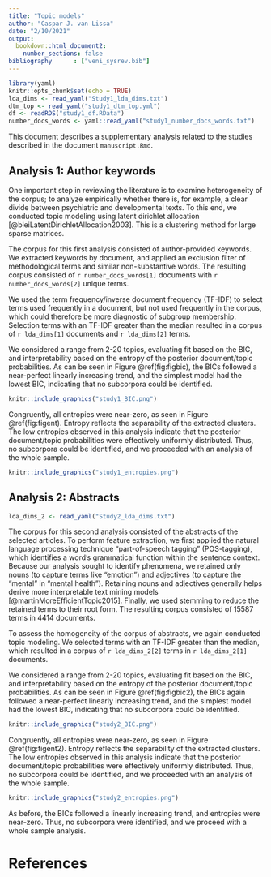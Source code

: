 ```yaml
---
title: "Topic models"
author: "Caspar J. van Lissa"
date: "2/10/2021"
output:
  bookdown::html_document2:
    number_sections: false
bibliography      : ["veni_sysrev.bib"]
---
```


```r
library(yaml)
knitr::opts_chunk$set(echo = TRUE)
lda_dims <- read_yaml("Study1_lda_dims.txt")
dtm_top <- read_yaml("study1_dtm_top.yml")
df <- readRDS("study1_df.RData")
number_docs_words <- yaml::read_yaml("study1_number_docs_words.txt")
```

This document describes a supplementary analysis related to the studies
described in the document `manuscript.Rmd`.

## Analysis 1: Author keywords

One important step in reviewing the literature is to examine heterogeneity of the corpus;
to analyze empirically whether there is, for example, a clear divide between psychiatric and developmental texts.
To this end, we conducted topic modeling using latent dirichlet allocation [@bleiLatentDirichletAllocation2003].
This is a clustering method for large sparse matrices.

The corpus for this first analysis consisted of author-provided keywords.
We extracted keywords by document, and applied an exclusion filter of methodological terms and similar non-substantive words.
The resulting corpus consisted of `r number_docs_words[1]` documents with `r number_docs_words[2]` unique terms.

We used the term frequency/inverse document frequency (TF-IDF) to select terms
used frequently in a document, but not used frequently in the corpus,
which could therefore be more diagnostic of subgroup membership.
Selection terms with an TF-IDF greater than the median resulted in a corpus of `r lda_dims[1]` documents and `r lda_dims[2]` terms.

We considered a range from 2-20 topics, evaluating fit based on the BIC, and interpretability based on the entropy of the posterior document/topic probabilities.
As can be seen in Figure \@ref(fig:figbic), the BICs followed a near-perfect linearly increasing trend, and the simplest model had the lowest BIC, indicating that no subcorpora could be identified.

```r
knitr::include_graphics("study1_BIC.png")
```
Congruently, all entropies were near-zero, as seen in Figure \@ref(fig:figent). 
Entropy reflects the separability of the extracted clusters.
The low entropies observed in this analysis indicate that the posterior document/topic probabilities were effectively uniformly distributed.
Thus, no subcorpora could be identified,
and we proceeded with an analysis of the whole sample.

```r
knitr::include_graphics("study1_entropies.png")
```

## Analysis 2: Abstracts

```r
lda_dims_2 <- read_yaml("Study2_lda_dims.txt")
```
The corpus for this second analysis consisted of the abstracts of the selected articles.
To perform feature extraction,
we first applied the natural language processing technique "part-of-speech tagging" (POS-tagging), which identifies a word's grammatical function within the sentence context.
Because our analysis sought to identify phenomena,
we retained only nouns (to capture terms like "emotion") and adjectives (to capture the "mental" in "mental health").
Retaining nouns and adjectives generally helps derive more interpretable text mining models [@martinMoreEfficientTopic2015].
Finally, we used stemming to reduce the retained terms to their root form.
The resulting corpus consisted of 15587 terms in 4414 documents.

To assess the homogeneity of the corpus of abstracts,
we again conducted topic modeling.
We selected terms with an TF-IDF greater than the median, which resulted in a corpus of `r lda_dims_2[2]` terms in `r lda_dims_2[1]` documents.

We considered a range from 2-20 topics, evaluating fit based on the BIC, and interpretability based on the entropy of the posterior document/topic probabilities.
As can be seen in Figure \@ref(fig:figbic2), the BICs again followed a near-perfect linearly increasing trend, and the simplest model had the lowest BIC, indicating that no subcorpora could be identified.

```r
knitr::include_graphics("study2_BIC.png")
```

Congruently, all entropies were near-zero, as seen in Figure \@ref(fig:figent2). 
Entropy reflects the separability of the extracted clusters.
The low entropies observed in this analysis indicate that the posterior document/topic probabilities were effectively uniformly distributed.
Thus, no subcorpora could be identified,
and we proceeded with an analysis of the whole sample.

```r
knitr::include_graphics("study2_entropies.png")
```

As before, the BICs followed a linearly increasing trend, and entropies were near-zero.
Thus, no subcorpora were identified,
and we proceed with a whole sample analysis.

# References
